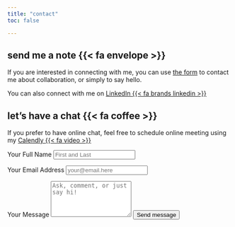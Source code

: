 ```yaml
---
title: "contact"
toc: false

---
```


::: {.grid}

::: {.g-col-12 .g-col-md-6 }

::: {.g-col-12 .cont-light .bottom-margin}

# send me a note {{< fa envelope >}}

If you are interested in connecting with me, you can use [the form](#form) to contact me about collaboration, or simply to say hello.

You can also connect with me on [LinkedIn {{< fa brands linkedin >}}](https://www.linkedin.com/in/maciej-dzialo/){target="_blank"}

:::

::: {.g-col-12 .cont-light }

# let's have a chat {{< fa coffee >}}

If you prefer to have online chat, feel free to schedule online meeting using my [Calendly {{< fa video >}}](https://calendly.com/maciejdzialo/quick-video-call){target="_blank"}

:::

:::
<!-- source: https://github.com/mccarthy-m-g/tidytales/blob/main/about/index.qmd#L24-L46 -->

::: {.g-col-12 .g-col-md-6 .cont-light #form}

<form action="https://formspree.io/f/xzbnwoew" method="POST" accept-charset="utf-8">


<label for="full-name" class="mb-2">Your Full Name</label>
<input type="text" name="From" id="full-name" class="form-control" placeholder="First and Last" required>

<label for="email-address" class="mb-2">Your Email Address</label>
<input type="email" name="Reply to" id="email-address" class="form-control" placeholder="your@email.here" required>

<label for="message" class="mb-2">Your Message</label>
  <textarea rows="5" name="Message" id="message" class="form-control" placeholder="Ask, comment, or just say hi!" required></textarea>

<button type="submit" class="btn btn-primary mt-4 mb-3">Send message</button>
</form>
:::

:::
<!-- end grid -->
